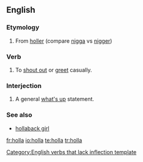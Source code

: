 ==English==

===Etymology===
# From [[holler]] (compare [[nigga]] vs [[nigger]])

===Verb===
{{infl|en|verb}}[[Category:English verbs that lack inflection template]]

# To [[shout out]] or [[greet]] casually.

===Interjection===
{{infl|en|interjection}}

# A general [[what's up]] statement.

===See also===
* [[hollaback girl]]

[[fr:holla]]
[[io:holla]]
[[te:holla]]
[[tr:holla]]